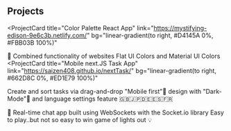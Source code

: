 ## Projects

<ProjectCard
  title="Color Palette React App"
  link="https://mystifying-edison-9e6c3b.netlify.com/"
  bg="linear-gradient(to right, #D4145A 0%, #FBB03B 100%)"
>
  🎨 Combined functionality of websites Flat UI Colors and Material UI Colors 
</ProjectCard>
<ProjectCard
  title="Mobile next.JS Task App"
  link="https://saizen408.github.io/nextTask/"
  bg="linear-gradient(to right, #662D8C 0%, #ED1E79 100%)"
>
  Create and sort tasks via drag-and-drop
  "Mobile first"📱 design with "Dark-Mode"🌙 and language settings feature 🇬🇧🇯🇵🇩🇪🇪🇸🇫🇷

  
</ProjectCard>
<ProjectCard
  title="SOCKET.IO Chat App"
  link="https://eric-node-chat-app-socket-io.herokuapp.com/"
  bg="linear-gradient(to right, #009245 0%, #FCEE21 100%)"
>
  💬 Real-time chat app built using WebSockets with the Socket.io library 
</ProjectCard>
<ProjectCard
  title="React Lights Out Game"
  link="https://saizen408.github.io/Lights_Out_Game/"
  bg="linear-gradient(to right, #D585FF 0%, #00FFEE 100%)"
>
  Easy to play..but not so easy to win game of lights out 💡
</ProjectCard>
